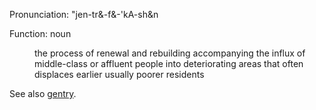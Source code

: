 Pronunciation: "jen-tr&-f&-'kA-sh&n

Function: noun

: the process of renewal and rebuilding accompanying the influx of middle-class or affluent people into deteriorating areas that often displaces earlier usually poorer residents

See also [[gentry]].